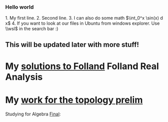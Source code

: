 === Hello world ===
1. My first line.
2. Second line.
3. I can also do some math $\int_0^x \sin(x) d x$
4. If you want to look at our files in Ubuntu from windows explorer. Use \\wsl$ in the search bar :)

== This will be updated later with more stuff! ==

= My [[solutions to Folland]]  Folland Real Analysis =

= My [[work for the topology prelim]] =

Studying for Algebra [[Final]]:

